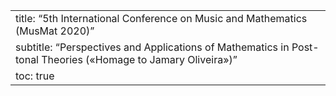 ---
title: "5th International Conference on Music and Mathematics (MusMat 2020)"
subtitle: "Perspectives and Applications of Mathematics in Post-tonal Theories («Homage to Jamary Oliveira»)"
toc: true
---